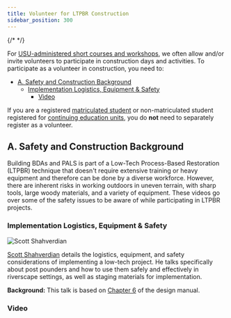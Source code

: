 ```yaml
---
title: Volunteer for LTPBR Construction
sidebar_position: 300
---
```


{/* <!-- ![Volunteer](/img/pics/volunteer.png) --> */}

For [USU-administered short courses and workshops](/workshops/uni/), we often allow and/or invite volunteers to participate in construction days and activities. To participate as a volunteer in construction, you need to:

- [A. Safety and Construction Background](#a-safety-and-construction-background)
  - [Implementation Logistics, Equipment \& Safety](#implementation-logistics-equipment--safety)
    - [Video](#video)

If you are a registered [matriculated student](/workshops/uni) or non-matriculated student registered for [continuing education units](/workshops/uni#professional-continuing-education-units), you do **not** need to separately register as a volunteer.

## A. Safety and Construction Background

Building BDAs and PALS is part of a Low-Tech Process-Based Restoration (LTPBR) technique that doesn't require extensive training or heavy equipment and therefore can be done by a diverse workforce. However, there are inherent risks in working outdoors in uneven terrain, with sharp tools, large woody materials, and a variety of equipment. These videos go over some of the safety issues to be aware of while participating in LTPBR projects.

### Implementation Logistics, Equipment & Safety

![Scott Shahverdian](/img/people/shahverdian-round_1.png)

[Scott Shahverdian](/workshops/2020/SGI/#instruction-team) details the logistics, equipment, and safety considerations of implementing a low-tech project. He talks specifically about post pounders and how to use them safely and effectively in riverscape settings, as well as staging materials for implementation.  

**Background:** This talk is based on [Chapter 6](/manual/chap06) of the design manual.

### Video

<YouTubeEmbed videoId="pPBPdQ0jl40" title="Implementation Logistics, Equipment & Safety" width={560} height />
